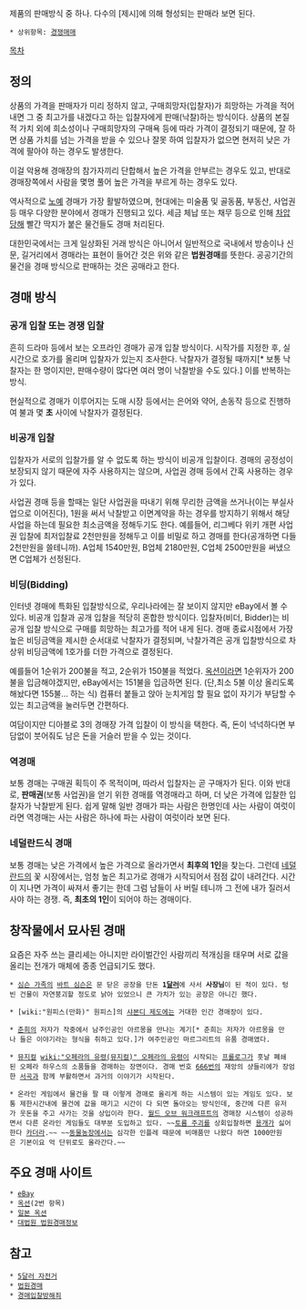 {{{+1 競賣 / Auction}}}

제품의 판매방식 중 하나. 다수의 [제시]에 의해 형성되는 판매라 보면 된다.

 * 상위항목: [[경쟁매매]]

[[목차]]

== 정의 ==
상품의 가격을 판매자가 미리 정하지 않고, 구매희망자(입찰자)가 희망하는 가격을 적어 내면 그 중 최고가를 내겠다고 하는 입찰자에게 판매(낙찰)하는 방식이다. 상품의 본질적 가치 외에 희소성이나 구매희망자의 구매욕 등에 따라 가격이 결정되기 때문에, 잘 하면 상품 가치를 넘는 가격을 받을 수 있으나 잘못 하여 입찰자가 없으면 현저히 낮은 가격에 팔아야 하는 경우도 발생한다.

이걸 악용해 경매장의 참가자끼리 단합해서 높은 가격을 안부르는 경우도 있고, 반대로 경매장쪽에서 사람을 몇명 풀어 높은 가격을 부르게 하는 경우도 있다.

역사적으로 [[노예]] 경매가 가장 활발하였으며, 현대에는 미술품 및 골동품, 부동산, 사업권 등 매우 다양한 분야에서 경매가 진행되고 있다. 세금 체납 또는 채무 등으로 인해 [[차압]]당해 빨간 딱지가 붙은 물건들도 경매 처리된다.

대한민국에서는 크게 일상화된 거래 방식은 아니어서 일반적으로 국내에서 방송이나 신문, 길거리에서 경매라는 표현이 들어간 것은 위와 같은 '''법원경매'''를 뜻한다. 공공기간의 물건을 경매 방식으로 판매하는 것은 공매라고 한다.

== 경매 방식 ==
=== 공개 입찰 또는 경쟁 입찰 ===
흔히 드라마 등에서 보는 오프라인 경매가 공개 입찰 방식이다. 시작가를 지정한 후, 실시간으로 호가를 올리며 입찰자가 있는지 조사한다. 낙찰자가 결정될 때까지[* 보통 낙찰자는 한 명이지만, 판매수량이 많다면 여러 명이 낙찰받을 수도 있다.] 이를 반복하는 방식.

현실적으로 경매가 이루어지는 도매 시장 등에서는 은어와 약어, 손동작 등으로 진행하여 불과 몇 '''초''' 사이에 낙찰자가 결정된다.

=== 비공개 입찰 ===
입찰자가 서로의 입찰가를 알 수 없도록 하는 방식이 비공개 입찰이다. 경매의 공정성이 보장되지 않기 때문에 자주 사용하지는 않으며, 사업권 경매 등에서 간혹 사용하는 경우가 있다.

사업권 경매 등을 할때는 일단 사업권을 따내기 위해 무리한 금액을 쓰거나(이는 부실사업으로 이어진다), 1원을 써서 낙찰받고 이면계약을 하는 경우를 방지하기 위해서 해당 사업을 하는데 필요한 최소금액을 정해두기도 한다. 예를들어, 리그베다 위키 개편 사업권 입찰에 최저입찰료 2천만원을 정해두고 이를 비밀로 하고 경매를 한다(공개하면 다들 2천만원을 쓸테니까). A업체 1540만원, B업체 2180만원, C업체 2500만원을 써냈으면 C업체가 선정된다.

=== 비딩(Bidding) ===
인터넷 경매에 특화된 입찰방식으로, 우리나라에는 잘 보이지 않지만 eBay에서 볼 수 있다. 비공개 입찰과 공개 입찰을 적당히 혼합한 방식이다. 입찰자(비더, Bidder)는 비공개 입찰 방식으로 구매를 희망하는 최고가를 적어 내게 된다. 경매 종료시점에서 가장 높은 비딩금액을 제시한 순서대로 낙찰자가 결정되며, 낙찰가격은 공개 입찰방식으로 차상위 비딩금액에 1호가를 더한 가격으로 결정된다.

예를들어 1순위가 200불을 적고, 2순위가 150불을 적었다. [[옥션]]이라면 1순위자가 200불을 입금해야겠지만, eBay에서는 151불을 입금하면 된다. (단,최소 5불 이상 올리도록 해놨다면 155불… 하는 식) 컴퓨터 붙들고 앉아 눈치게임 할 필요 없이 자기가 부담할 수 있는 최고금액을 눌러두면 간편하다.

여담이지만 디아블로 3의 경매장 가격 입찰이 이 방식을 택한다. 즉, 돈이 넉넉하다면 부담없이 붓어줘도 남은 돈을 거슬러 받을 수 있는 것이다.

=== 역경매 ===
보통 경매는 구매권 획득이 주 목적이며, 따라서 입찰자는 곧 구매자가 된다. 이와 반대로, '''판매권'''(보통 사업권)을 얻기 위한 경매를 역경매라고 하며, 더 낮은 가격에 입찰한 입찰자가 낙찰받게 된다. 쉽게 말해 일반 경매가 파는 사람은 한명인데 사는 사람이 여럿이라면 역경매는 사는 사람은 하나에 파는 사람이 여럿이라 보면 된다.

=== 네덜란드식 경매 ===
보통 경매는 낮은 가격에서 높은 가격으로 올라가면서 '''최후의 1인'''을 찾는다. 그런데 [[네덜란드]]의 꽃 시장에서는, 엄청 높은 최고가로 경매가 시작되어서 점점 값이 내려간다. 시간이 지나면 가격이 싸져서 좋기는 한데 그럼 남들이 사 버릴 테니까 그 전에 내가 질러서 사야 하는 경쟁.  즉, '''최초의 1인'''이 되어야 하는 경매이다.

== 창작물에서 묘사된 경매 ==
요즘은 자주 쓰는 클리셰는 아니지만 라이벌간인 사람끼리 적개심을 태우며 서로 값을 올리는 전개가 매체에 종종 언급되기도 했다.

 * [[심슨 가족]]의 [[바트 심슨]]은 문 닫은 공장을 단돈 '''1[[달러]]'''에 사서 '''사장님'''이 된 적이 있다. 텅빈 건물이 자연붕괴할 정도로 낡아 있었으니 큰 가치가 있는 공장은 아니긴 했다.

 * [wiki:"원피스(만화)" 원피스]의 [[샤본디 제도]]에는 거대한 인간 경매장이 있다.

 * [[춘희]]의 저자가 작중에서 남주인공인 아르몽을 만나는 계기[* 춘희는 저자가 아르몽을 만나 들은 이야기라는 형식을 취하고 있다.]가 여주인공인 마르그리트의 유품 경매였다.

 * [[뮤지컬]] [[wiki:"오페라의 유령(뮤지컬)" 오페라의 유령]]이 시작되는 [[프롤로그]]가 훗날 폐쇄된 오페라 하우스의 소품들을 경매하는 장면이다. 경매 번호 [[666]]번의 재앙의 샹들리에가 장엄한 [[서곡]]과 함께 부활하면서 과거의 이야기가 시작된다.

 * 온라인 게임에서 물건을 팔 때 이렇게 경매로 올리게 하는 시스템이 있는 게임도 있다. 보통 제한시간내에 물건에 값을 매기고 시간이 다 되면 돌아오는 방식인데, 중간에 다른 유저가 웃돈을 주고 사가는 것을 상입이라 한다. [[월드 오브 워크래프트]]의 경매장 시스템이 성공하면서 다른 온라인 게임들도 대부분 도입하고 있다. ~~[[토륨 주괴]]를 상회입찰하면 [[용개]]가 싫어한다 [[카더라]].~~ ~~[[동물농장]]에서는 심각한 인플레 때문에 비매품만 나왔다 하면 1000만원은 기본이요 억 단위로도 올라간다.~~

== 주요 경매 사이트 ==
 * [[eBay]]
 * [[옥션]](2번 항목)
 * [[일본 옥션]]
 * [http://www.courtauction.go.kr/ 대법원 법원경매정보]

== 참고 ==
 * [[5달러 자전거]]
 * [[법원경매]]
 * [[경매입찰방해죄]]
